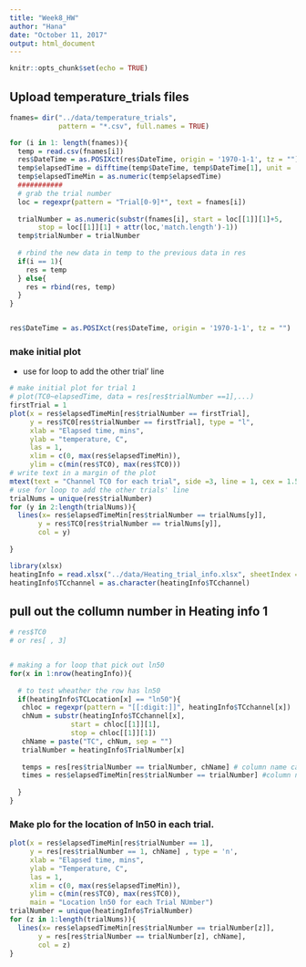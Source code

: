 ```yaml
---
title: "Week8_HW"
author: "Hana"
date: "October 11, 2017"
output: html_document
---
```


```r
knitr::opts_chunk$set(echo = TRUE)
```

## Upload temperature_trials files
```r
fnames= dir("../data/temperature_trials", 
            pattern = "*.csv", full.names = TRUE)

for (i in 1: length(fnames)){
  temp = read.csv(fnames[i])
  res$DateTime = as.POSIXct(res$DateTime, origin = '1970-1-1', tz = "")
  temp$elapsedTime = difftime(temp$DateTime, temp$DateTime[1], unit = 'mins')
  temp$elapsedTimeMin = as.numeric(temp$elapsedTime)
  ###########
  # grab the trial number
  loc = regexpr(pattern = "Trial[0-9]*", text = fnames[i])
  
  trialNumber = as.numeric(substr(fnames[i], start = loc[[1]][1]+5,
       stop = loc[[1]][1] + attr(loc,'match.length')-1))
  temp$trialNumber = trialNumber
  
  # rbind the new data in temp to the previous data in res
  if(i == 1){
    res = temp
  } else{
    res = rbind(res, temp)
  }
}


res$DateTime = as.POSIXct(res$DateTime, origin = '1970-1-1', tz = "")
```

### make initial plot
- use for loop to add the other trial' line
```r
# make initial plot for trial 1
# plot(TC0~elapsedTime, data = res[res$trialNumber ==1],...) 
firstTrial = 1
plot(x = res$elapsedTimeMin[res$trialNumber == firstTrial], 
     y = res$TC0[res$trialNumber == firstTrial], type = "l",
     xlab = "Elapsed time, mins",
     ylab = "temperature, C",
     las = 1,
     xlim = c(0, max(res$elapsedTimeMin)),
     ylim = c(min(res$TC0), max(res$TC0)))
# write text in a margin of the plot
mtext(text = "Channel TC0 for each trial", side =3, line = 1, cex = 1.5, adj = )
# use for loop to add the other trials' line
trialNums = unique(res$trialNumber)
for (y in 2:length(trialNums)){
  lines(x= res$elapsedTimeMin[res$trialNumber == trialNums[y]], 
       y = res$TC0[res$trialNumber == trialNums[y]],
       col = y)
  
}
```


```r
library(xlsx)
heatingInfo = read.xlsx("../data/Heating_trial_info.xlsx", sheetIndex = 1)
heatingInfo$TCchannel = as.character(heatingInfo$TCchannel)
```

## pull out the collumn number in Heating info 1
```r
# res$TC0
# or res[ , 3]


# making a for loop that pick out ln50
for(x in 1:nrow(heatingInfo)){
  
  # to test wheather the row has ln50
  if(heatingInfo$TCLocation[x] == "ln50"){
   chloc = regexpr(pattern = "[[:digit:]]", heatingInfo$TCchannel[x])
   chNum = substr(heatingInfo$TCchannel[x],
               start = chloc[[1]][1],
               stop = chloc[[1]][1])
   chName = paste("TC", chNum, sep = "") 
   trialNumber = heatingInfo$TrialNumber[x]
   
   temps = res[res$trialNumber == trialNumber, chName] # column name can change
   times = res$elapsedTimeMin[res$trialNumber == trialNumber] #column name is constant
    
  }
}


```

### Make plo for the location of ln50 in each trial.
```r
plot(x = res$elapsedTimeMin[res$trialNumber == 1], 
     y = res[res$trialNumber == 1, chName] , type = 'n',
     xlab = "Elapsed time, mins",
     ylab = "Temperature, C",
     las = 1,
     xlim = c(0, max(res$elapsedTimeMin)),
     ylim = c(min(res$TC0), max(res$TC0)),
     main = "Location ln50 for each Trial NUmber")
trialNumber = unique(heatingInfo$TrialNumber)
for (z in 1:length(trialNums)){
  lines(x= res$elapsedTimeMin[res$trialNumber == trialNumber[z]], 
       y = res[res$trialNumber == trialNumber[z], chName],
       col = z)
}
```

